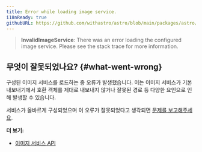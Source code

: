 ```yaml
---
title: Error while loading image service.
i18nReady: true
githubURL: https://github.com/withastro/astro/blob/main/packages/astro/src/core/errors/errors-data.ts
---
```


> **InvalidImageService**: There was an error loading the configured image service. Please see the stack trace for more information.

## 무엇이 잘못되었나요? \{#what-went-wrong\}

구성된 이미지 서비스를 로드하는 중 오류가 발생했습니다. 이는 이미지 서비스가 기본 내보내기에서 호환 객체를 제대로 내보내지 않거나 잘못된 경로 등 다양한 요인으로 인해 발생할 수 있습니다.

서비스가 올바르게 구성되었으며 이 오류가 잘못되었다고 생각되면 [문제를 보고해주세요](https://astro.build/issues/).

**더 보기:**

- [이미지 서비스 API](/ko/reference/image-service-reference/)